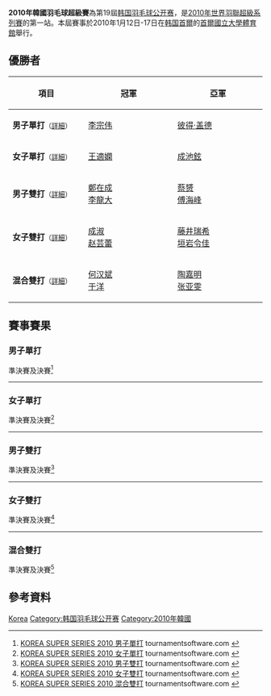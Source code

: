 {{noteTA|G1=Badminton}}
{{infobox badminton event
|name           = 2010年韓國羽毛球超級賽
|image          =
|size           = 
|caption        =
|dates          = 2010年1月12日－1月17日
|number_edition = 第19屆
|level          = 2B
|prize_money    = 30萬美元
|other          =
|location       = {{KOR}}[[首爾|首爾]]
|venue          = [[首爾國立大學體育館|首爾國立大學體育館]]
|previous       = 2009年韓國羽毛球超級賽
|next           = 2011年韓國羽毛球首要超級賽
}}
'''2010年韓國羽毛球超級賽'''為第19屆[[韩国羽毛球公开赛|韩国羽毛球公开赛]]，是[[2010年世界羽聯超級系列賽|2010年世界羽聯超級系列賽]]的第一站。本屆賽事於2010年1月12日-17日在[[韩国|韩国]][[首爾|首爾]]的[[首爾國立大學體育館|首爾國立大學體育館]]舉行。

== 優勝者 ==
{| class=wikitable style="font-size:small"
!width="200"|項目
!width="250"|冠軍
!width="250"|亞軍
|-
|'''男子單打'''<small>（[[#男子單打|詳細]]）</small>
|{{flagicon|MAS}} [[李宗伟|李宗伟]]
|{{flagicon|DEN}} [[彼得·盖德|彼得·盖德]]
|-
|'''女子單打'''<small>（[[#女子單打|詳細]]）</small>
|{{flagicon|CHN}} [[王適嫻|王適嫻]]
|{{flagicon|KOR}} [[成池鉉|成池鉉]]
|-
|'''男子雙打'''<small>（[[#男子雙打|詳細]]）</small>
|{{flagicon|KOR}} [[鄭在成|鄭在成]]<br/>{{flagicon|KOR}} [[李龍大|李龍大]]
|{{flagicon|CHN}} [[蔡赟|蔡赟]]<br/>{{flagicon|CHN}} [[傅海峰|傅海峰]]
|-
|'''女子雙打'''<small>（[[#女子雙打|詳細]]）</small>
|{{flagicon|CHN}} [[成淑|成淑]]<br/>{{flagicon|CHN}} [[赵芸蕾|赵芸蕾]]
|{{flagicon|JPN}} [[藤井瑞希|藤井瑞希]]<br/>{{flagicon|JPN}} [[垣岩令佳|垣岩令佳]]
|-
|'''混合雙打'''<small>（[[#混合雙打|詳細]]）</small>
|{{flagicon|CHN}} [[何汉斌|何汉斌]]<br/>{{flagicon|CHN}} [[于洋_(羽毛球运动员)|于洋]]
|{{flagicon|CHN}} [[陶嘉明|陶嘉明]]<br/>{{flagicon|CHN}} [[张亚雯|张亚雯]]
|}

== 賽事賽果 ==
=== 男子單打 ===
;準決賽及決賽<ref name="MS">[http://www.tournamentsoftware.com/sport/draw.aspx?id=9C15FDD9-4FB5-4531-8743-7BB2606F66DD&draw=14 KOREA SUPER SERIES 2010 男子單打] {{Wayback|url=http://www.tournamentsoftware.com/sport/draw.aspx?id=9C15FDD9-4FB5-4531-8743-7BB2606F66DD&draw=14 |date=20170830141434 }} tournamentsoftware.com {{en}}</ref>
{{4TeamBracket-Tennis3-v2
| team-width=200
| RD1-seed1=1
| RD1-team1='''{{flagicon|MAS}} [[李宗伟|李宗伟]]
| RD1-score1-1='''21
| RD1-score1-2='''21
| RD1-score1-3=
| RD1-seed2=3
| RD1-team2={{flagicon|CHN}} [[陈金|陈金]]
| RD1-score2-1=11
| RD1-score2-2=13
| RD1-score2-3=

| RD1-seed3=7
| RD1-team3={{flagicon|CHN}} [[谌龙|谌龙]]
| RD1-score3-1=13
| RD1-score3-2='''21
| RD1-score3-3=17
| RD1-seed4=2
| RD1-team4='''{{flagicon|DEN}} [[彼得·盖德|彼得·盖德]]
| RD1-score4-1='''21
| RD1-score4-2=10
| RD1-score4-3='''21

| RD2-seed1=1
| RD2-team1='''{{flagicon|MAS}} [[李宗伟|李宗伟]]
| RD2-score1-1='''21
| RD2-score1-2='''21
| RD2-score1-3=
| RD2-seed2=2
| RD2-team2={{flagicon|DEN}} [[彼得·盖德|彼得·盖德]]
| RD2-score2-1=12
| RD2-score2-2=11
| RD2-score2-3=
}}
----
=== 女子單打 ===
;準決賽及決賽<ref name="WS">[http://www.tournamentsoftware.com/sport/draw.aspx?id=9C15FDD9-4FB5-4531-8743-7BB2606F66DD&draw=3 KOREA SUPER SERIES 2010 女子單打] {{Wayback|url=http://www.tournamentsoftware.com/sport/draw.aspx?id=9C15FDD9-4FB5-4531-8743-7BB2606F66DD&draw=3 |date=20170925183249 }} tournamentsoftware.com {{en}}</ref>
{{4TeamBracket-Tennis3-v2
| team-width=200
| RD1-seed1=
| RD1-team1={{flagicon|KOR}} [[成池鉉|成池鉉]]
| RD1-score1-1='''21
| RD1-score1-2=17
| RD1-score1-3='''21
| RD1-seed2=
| RD1-team2='''{{flagicon|KOR}} [[裴昇熙|裴昇熙]]
| RD1-score2-1=18
| RD1-score2-2='''21
| RD1-score2-3=9

| RD1-seed3=
| RD1-team3={{flagicon|KOR}} [[金紋希|金紋希]]
| RD1-score3-1=17
| RD1-score3-2=20
| RD1-score3-3=
| RD1-seed4=6
| RD1-team4='''{{flagicon|CHN}} [[王適嫻|王適嫻]]
| RD1-score4-1='''21
| RD1-score4-2='''22
| RD1-score4-3=

| RD2-seed1=
| RD2-team1={{flagicon|KOR}} [[成池鉉|成池鉉]]
| RD2-score1-1=10
| RD2-score1-2=23
| RD2-score1-3=
| RD2-seed2=6
| RD2-team2='''{{flagicon|CHN}} [[王適嫻|王適嫻]]
| RD2-score2-1='''21
| RD2-score2-2='''25
| RD2-score2-3=
}}
----
=== 男子雙打 ===
;準決賽及決賽<ref name="MD">[http://www.tournamentsoftware.com/sport/draw.aspx?id=9C15FDD9-4FB5-4531-8743-7BB2606F66DD&draw=5 KOREA SUPER SERIES 2010 男子雙打] {{Wayback|url=http://www.tournamentsoftware.com/sport/draw.aspx?id=9C15FDD9-4FB5-4531-8743-7BB2606F66DD&draw=5 |date=20170925164153 }} tournamentsoftware.com {{en}}</ref>
{{4TeamBracket-Tennis3-v2
| team-width=200
| RD1-seed1=1
| RD1-team1='''{{flagicon|KOR}} [[鄭在成|鄭在成]]<br/> {{flagicon|KOR}} [[李龍大|李龍大]]
| RD1-score1-1='''21
| RD1-score1-2='''21
| RD1-score1-3=
| RD1-seed2=
| RD1-team2={{flagicon|CHN}} [[柴飚|柴飚]]<br/> {{flagicon|CHN}} [[张楠_(羽毛球运动员)|张楠]]
| RD1-score2-1=16
| RD1-score2-2=20
| RD1-score2-3=

| RD1-seed3=
| RD1-team3={{flagicon|JPN}} [[遠藤大由|遠藤大由]]<br/> {{flagicon|JPN}} [[廣部好輝|廣部好輝]]
| RD1-score3-1=15
| RD1-score3-2=14
| RD1-score3-3=
| RD1-seed4=5
| RD1-team4='''{{flagicon|CHN}} [[蔡赟|蔡赟]]<br/> {{flagicon|CHN}} [[傅海峰|傅海峰]]
| RD1-score4-1='''21
| RD1-score4-2='''21
| RD1-score4-3=

| RD2-seed1=1
| RD2-team1='''{{flagicon|KOR}} [[鄭在成|鄭在成]]<br/> {{flagicon|KOR}} [[李龍大|李龍大]]
| RD2-score1-1='''21
| RD2-score1-2=14
| RD2-score1-3='''21
| RD2-seed2=5
| RD2-team2={{flagicon|CHN}} [[蔡赟|蔡赟]]<br/> {{flagicon|CHN}} [[傅海峰|傅海峰]]
| RD2-score2-1=11
| RD2-score2-2='''21
| RD2-score2-3=18
}}
----

=== 女子雙打 ===
;準決賽及決賽<ref name="WD">[http://www.tournamentsoftware.com/sport/draw.aspx?id=9C15FDD9-4FB5-4531-8743-7BB2606F66DD&draw=13 KOREA SUPER SERIES 2010 女子雙打] {{Wayback|url=http://www.tournamentsoftware.com/sport/draw.aspx?id=9C15FDD9-4FB5-4531-8743-7BB2606F66DD&draw=13 |date=20170925154608 }} tournamentsoftware.com {{en}}</ref>
{{4TeamBracket-Tennis3-v2
| team-width=200
| RD1-seed1=1
| RD1-team1='''{{flagicon|CHN}} [[成淑|成淑]]<br/> {{flagicon|CHN}} [[赵芸蕾|赵芸蕾]]
| RD1-score1-1='''21
| RD1-score1-2='''21
| RD1-score1-3=
| RD1-seed2=
| RD1-team2={{flagicon|KOR}} [[河貞恩|河貞恩]]<br/> {{flagicon|KOR}} [[金旼貞|金旼貞]]
| RD1-score2-1=5
| RD1-score2-2=14
| RD1-score2-3=

| RD1-seed3=
| RD1-team3={{flagicon|KOR}} [[鄭景銀|鄭景銀]]<br/> {{flagicon|KOR}} [[柳晛榮|柳晛榮]]
| RD1-score3-1='''21
| RD1-score3-2=17
| RD1-score3-3=14
| RD1-seed4=2
| RD1-team4='''{{flagicon|JPN}} [[藤井瑞希|藤井瑞希]]<br/> {{flagicon|JPN}} [[垣岩令佳|垣岩令佳]]
| RD1-score4-1=14
| RD1-score4-2='''21
| RD1-score4-3='''21

| RD2-seed1=1
| RD2-team1='''{{flagicon|CHN}} [[成淑|成淑]]<br/> {{flagicon|CHN}} [[赵芸蕾|赵芸蕾]]
| RD2-score1-1='''21
| RD2-score1-2='''21
| RD2-score1-3=
| RD2-seed2=2
| RD2-team2={{flagicon|JPN}} [[藤井瑞希|藤井瑞希]]<br/> {{flagicon|JPN}} [[垣岩令佳|垣岩令佳]]
| RD2-score2-1=16
| RD2-score2-2=15
| RD2-score2-3=
}}
----
=== 混合雙打 ===
;準決賽及決賽<ref name="XD">[http://www.tournamentsoftware.com/sport/draw.aspx?id=9C15FDD9-4FB5-4531-8743-7BB2606F66DD&draw=7 KOREA SUPER SERIES 2010 混合雙打] {{Wayback|url=http://www.tournamentsoftware.com/sport/draw.aspx?id=9C15FDD9-4FB5-4531-8743-7BB2606F66DD&draw=7 |date=20220418111433 }} tournamentsoftware.com {{en}}</ref>
{{4TeamBracket-Tennis3-v2
| team-width=200
| RD1-seed1=
| RD1-team1='''{{flagicon|CHN}} [[陶嘉明|陶嘉明]]<br/> {{flagicon|CHN}} [[张亚雯|张亚雯]]
| RD1-score1-1='''21
| RD1-score1-2='''21
| RD1-score1-3=
| RD1-seed2=
| RD1-team2={{flagicon|INA}} [[林培雷|林培雷]]<br/> {{flagicon|TPE}} [[程文欣|程文欣]]
| RD1-score2-1=12
| RD1-score2-2=17
| RD1-score2-3=

| RD1-seed3=3
| RD1-team3='''{{flagicon|CHN}} [[何汉斌|何汉斌]]<br/> {{flagicon|CHN}} [[于洋_(羽毛球运动员)|于洋]]
| RD1-score3-1='''21
| RD1-score3-2='''21
| RD1-score3-3=
| RD1-seed4=
| RD1-team4={{flagicon|JPN}} [[平田典靖|平田典靖]]<br/> {{flagicon|JPN}} [[前田美順|前田美順]]
| RD1-score4-1=8
| RD1-score4-2=14
| RD1-score4-3=

| RD2-seed1=
| RD2-team1={{flagicon|CHN}} [[陶嘉明|陶嘉明]]<br/> {{flagicon|CHN}} [[张亚雯|张亚雯]]
| RD2-score1-1=15
| RD2-score1-2=16
| RD2-score1-3=
| RD2-seed2=3
| RD2-team2='''{{flagicon|CHN}} [[何汉斌|何汉斌]]<br/> {{flagicon|CHN}} [[于洋_(羽毛球运动员)|于洋]]
| RD2-score2-1='''21
| RD2-score2-2='''21
| RD2-score2-3=
}}

== 參考資料 ==
{{Reflist}}

{{2010年世界羽聯超級系列賽}}

[[Category:2010年世界羽聯超級系列賽|Korea]]
[[Category:韩国羽毛球公开赛|Category:韩国羽毛球公开赛]]
[[Category:2010年韓國|Category:2010年韓國]]